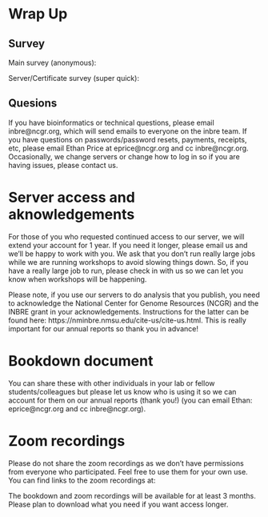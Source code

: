 # Wrap Up

## Survey

Main survey (anonymous):

Server/Certificate survey (super quick):


## Quesions

If you have bioinformatics or technical questions, please email inbre\@ncgr.org, which will send emails to everyone on the inbre team. If you have questions on passwords/password resets, payments, receipts, etc, please email Ethan Price at eprice\@ncgr.org and cc inbre\@ncgr.org. Occasionally, we change servers or change how to log in so if you are having issues, please contact us.


# Server access and aknowledgements

For those of you who requested continued access to our server, we will extend your account for 1 year. If you need it longer, please email us and we'll be happy to work with you. We ask that you don't run really large jobs while we are running workshops to avoid slowing things down. So, if you have a really large job to run, please check in with us so we can let you know when workshops will be happening.

Please note, if you use our servers to do analysis that you publish, you need to acknowledge the National Center for Genome Resources (NCGR) and the INBRE grant in your acknowledgements. Instructions for the latter can be found here:
https://nminbre.nmsu.edu/cite-us/cite-us.html. This is really important for our annual reports so thank you in advance!

# Bookdown document
You can share these with other individuals in your lab or fellow students/colleagues but please let us know who is using it so we can account for them on our annual reports (thank you!) (you can email Ethan: eprice\@ncgr.org and cc inbre\@ncgr.org).

# Zoom recordings
Please do not share the zoom recordings as we don't have permissions from everyone who participated. Feel free to use them for your own use.
You can find links to the zoom recordings at: 

The bookdown and zoom recordings will be available for at least 3 months. Please plan to download what you need if you want access longer.
